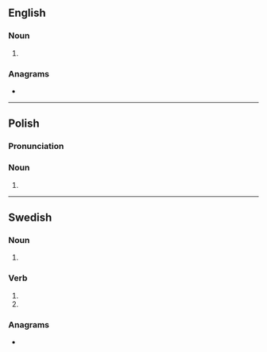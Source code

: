 {{also|Kolas|колас}}
==English==

===Noun===
{{head|en|noun form}}

# {{plural of|en|kola}}

===Anagrams===
* {{anagrams|en|a=aklos|Lasko|Solak|skoal|sloka}}

----

==Polish==

===Pronunciation===
{{pl-p}}

===Noun===
{{head|pl|noun form|g=f}}

# {{inflection of|pl|kolasa||gen|p}}

----

==Swedish==

===Noun===
{{head|sv|noun form}}

# {{sv-noun-form-indef-gen|kola}}

===Verb===
{{head|sv|verb form}}

# {{sv-verb-form-inf-pass|kola}}
# {{sv-verb-form-pre-pass|kola}}

===Anagrams===
* {{anagrams|sv|a=aklos|skola|sloka}}